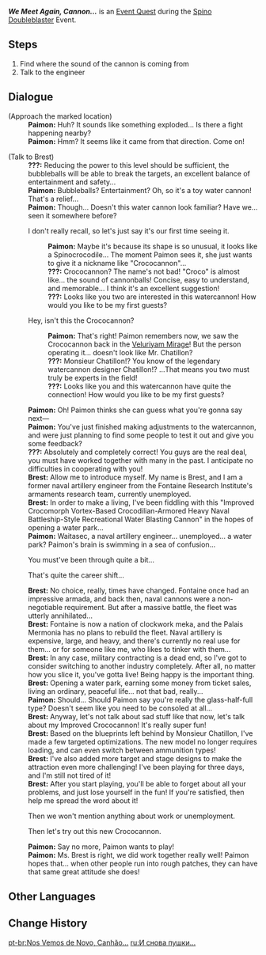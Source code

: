 {{Quest Infobox
|id            = 74685
|image         = Event Quest We Meet Again Cannon.png
|type          = World
|event_name    = Spino Doubleblaster
|requirement   = 
|characters    = Brest; Paimon; Traveler
|startLocation = [[Belleau Region]], [[Fontaine]]
|region        = Fontaine
|area          = Belleau Region
|subarea       = 
|next          = 
|rewards       = Primogem*20;Mora*10,000;Adventurer's Experience*4
|otherRewards  = 
* Unlocks the [[Spino Doubleblaster]] Event.
}}
'''''We Meet Again, Cannon...''''' is an [[Event Quest]] during the [[Spino Doubleblaster]] Event.

==Steps==
# Find where the sound of the cannon is coming from
# Talk to the engineer

==Dialogue==
{{Quest Description|After hearing the sound of "cro-cro~~KOOM" by chance, you and Paimon discover an engineer who seems to be tinkering with a very unusual device...}}
{{Dialogue Start}}
;(Approach the marked location)
:'''Paimon:''' Huh? It sounds like something exploded... Is there a fight happening nearby?
:'''Paimon:''' Hmm? It seems like it came from that direction. Come on!

;(Talk to Brest)
:'''???:''' Reducing the power to this level should be sufficient, the bubbleballs will be able to break the targets, an excellent balance of entertainment and safety...
:'''Paimon:''' Bubbleballs? Entertainment? Oh, so it's a toy water cannon! That's a relief...
:'''Paimon:''' Though... Doesn't this water cannon look familiar? Have we... seen it somewhere before?
:{{DIcon}} I don't really recall, so let's just say it's our first time seeing it.
::'''Paimon:''' Maybe it's because its shape is so unusual, it looks like a Spinocrocodile... The moment Paimon sees it, she just wants to give it a nickname like "Crococannon"...
::'''???:''' Crococannon? The name's not bad! "Croco" is almost like... the sound of cannonballs! Concise, easy to understand, and memorable... I think it's an excellent suggestion!
::'''???:''' Looks like you two are interested in this watercannon! How would you like to be my first guests?
:{{DIcon}} Hey, isn't this the Crococannon?
::'''Paimon:''' That's right! Paimon remembers now, we saw the Crococannon back in the [[Veluriyam Mirage]]! But the person operating it... doesn't look like Mr. Chatillon?
::'''???:''' Monsieur Chatillon!? You know of the legendary watercannon designer Chatillon!? ...That means you two must truly be experts in the field!
::'''???:''' Looks like you and this watercannon have quite the connection! How would you like to be my first guests?
:'''Paimon:''' Oh! Paimon thinks she can guess what you're gonna say next&mdash;
:'''Paimon:''' You've just finished making adjustments to the watercannon, and were just planning to find some people to test it out and give you some feedback?
:'''???:''' Absolutely and completely correct! You guys are the real deal, you must have worked together with many in the past. I anticipate no difficulties in cooperating with you!
:'''Brest:''' Allow me to introduce myself. My name is Brest, and I am a former naval artillery engineer from the Fontaine Research Institute's armaments research team, currently unemployed.
:'''Brest:''' In order to make a living, I've been fiddling with this "Improved Crocomorph Vortex-Based Crocodilian-Armored Heavy Naval Battleship-Style Recreational Water Blasting Cannon" in the hopes of opening a water park...
:'''Paimon:''' Waitasec, a naval artillery engineer... unemployed... a water park? Paimon's brain is swimming in a sea of confusion...
:{{DIcon}} You must've been through quite a bit...
:{{DIcon}} That's quite the career shift...
:'''Brest:''' No choice, really, times have changed. Fontaine once had an impressive armada, and back then, naval cannons were a non-negotiable requirement. But after a massive battle, the fleet was utterly annihilated...
:'''Brest:''' Fontaine is now a nation of clockwork meka, and the Palais Mermonia has no plans to rebuild the fleet. Naval artillery is expensive, large, and heavy, and there's currently no real use for them... or for someone like me, who likes to tinker with them...
:'''Brest:''' In any case, military contracting is a dead end, so I've got to consider switching to another industry completely. After all, no matter how you slice it, you've gotta live! Being happy is the important thing.
:'''Brest:''' Opening a water park, earning some money from ticket sales, living an ordinary, peaceful life... not that bad, really...
:'''Paimon:''' Should... Should Paimon say you're really the glass-half-full type? Doesn't seem like you need to be consoled at all...
:'''Brest:''' Anyway, let's not talk about sad stuff like that now, let's talk about my Improved Crococannon! It's really super fun!
:'''Brest:''' Based on the blueprints left behind by Monsieur Chatillon, I've made a few targeted optimizations. The new model no longer requires loading, and can even switch between ammunition types!
:'''Brest:''' I've also added more target and stage designs to make the attraction even more challenging! I've been playing for three days, and I'm still not tired of it!
:'''Brest:''' After you start playing, you'll be able to forget about all your problems, and just lose yourself in the fun! If you're satisfied, then help me spread the word about it!
:{{DIcon}} Then we won't mention anything about work or unemployment.
:{{DIcon}} Then let's try out this new Crococannon.
:'''Paimon:''' Say no more, Paimon wants to play!
:'''Paimon:''' Ms. Brest is right, we did work together really well! Paimon hopes that... when other people run into rough patches, they can have that same great attitude she does!
{{Dialogue End}}

==Other Languages==
{{Other Languages
|en       = We Meet Again, Cannon...
|zhs      = 炮炮，又见炮炮。
|zhs_rm   = 
|zht      = 炮炮，又見炮炮。
|zht_rm   = 
|zh_tl    = 
|ja       = 帰ってきたバンバンキャノン
|ja_rm    = Kaettekita Banban Kyanon
|ja_tl    = The Return of the Bang-Bang Cannon
|ko       = 대포, 또 대포
|ko_rm    = 
|ko_tl    = 
|es       = Un nuevo drilocañón
|es_tl    = A New Crococannon
|fr       = Comme on se retrouve, petit canon...
|fr_tl    = We Meet Again, Little Cannon...
|ru       = И снова пушки...
|ru_tl    = And Cannons Again...
|th       = ปืนใหญ่ เจอปืนใหญ่อีกแล้ว
|th_rm    = 
|th_tl    = 
|vi       = Gặp Lại Khẩu Pháo
|vi_tl    = 
|de       = Wiedersehen mit der Kanone
|de_tl    = Reunion With the Cannon
|id       = Meriam Lagi, Bubu Lagi
|id_tl    = Cannon Again, {{w|id:Bubu|Bubu}} Again
|pt       = Nos Vemos de Novo, Canhão...
|pt_tl    = 
|tr       = Güm Güm Toplar, Yeniden...
|tr_tl    = 
|it       = Chi si rivede, Cannone...
|it_tl    = 
}}

==Change History==
{{Change History|4.7}}

[[pt-br:Nos Vemos de Novo, Canhão...]]
[[ru:И снова пушки...]]